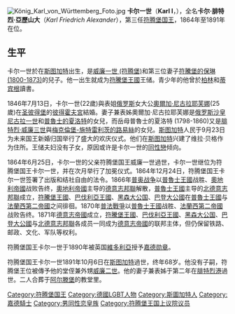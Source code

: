 {{Infobox royalty
| name         = 卡尔一世
| image        = Karl I von Württemberg.jpg
| succession   = [[符腾堡统治者列表|符腾堡国王]]
| reign        = 1864年6月25日 — 1891年10月6日
| predecessor  = [[威廉一世_(符腾堡)|威廉一世 (符腾堡)]]
| successor    = [[威廉二世_(符腾堡)|威廉二世 (符腾堡)]]
| birth_date   = {{birth date|1823|3|6}}
| birth_place  = {{flag|German Confederation}}[[符騰堡王國|符騰堡王國]][[司徒加特|司徒加特]]
| death_date   = {{death date and age|1891|10|6|1823|3|6}}
| death_place  = {{flag|German Empire}}符腾堡王国司徒加特
| burial_date  = 1891年10月8日
| burial_place = [[司徒加特|司徒加特]]
| spouse       = [[奧爾加·尼古拉耶芙娜_(符騰堡王后)|奧爾加·尼古拉耶芙娜 (符騰堡王后)]]
| father       = [[威廉一世_(符腾堡)|威廉一世 (符腾堡)]]
| mother       = [[符騰堡的保琳_(1800-1873)|符騰堡的保琳]]
}}

[[File:König_Karl_von_Württemberg_Foto.jpg|thumb]]
'''卡尔一世'''（'''Karl I'''，{{bd|1823年|3月6日|1891年|10月6日|catIdx=K}}），全名'''卡尔·腓特烈·亞歷山大'''（''Karl Friedrich Alexander''），第三任[[符腾堡统治者列表|符腾堡国王]]，1864年至1891年在位。

== 生平 ==
卡尔一世於在[[斯图加特|斯图加特]]出生，是[[威廉一世_(符腾堡)|威廉一世 (符腾堡)]]和第三位妻子[[符騰堡的保琳_(1800-1873)|符騰堡的保琳 (1800-1873)]]的兒子。他一出生就成为[[符騰堡王國|符騰堡王國]]王储。青少年的他曾於[[柏林|柏林]]和[[蒂宾根|蒂宾根]]讀書。 

1846年7月13日，卡尔一世(22歲)與表姐[[俄罗斯|俄罗斯]]女大公[[奧爾加·尼古拉耶芙娜_(符騰堡王后)|奧爾加·尼古拉耶芙娜]](25歲)在[[圣彼得堡|圣彼得堡]]的[[彼得霍夫宮|彼得霍夫宮]]結婚。妻子兼表姊奧爾加·尼古拉耶芙娜是[[俄罗斯君主列表|俄罗斯沙皇]][[尼古拉一世_(俄罗斯)|尼古拉一世]]和[[普魯士的夏洛特_(1798-1860)|普魯士的夏洛特]]的女兒，而岳母普魯士的夏洛特 (1798-1860)又是[[腓特烈·威廉三世|腓特烈·威廉三世]]與[[梅克倫堡-施特雷利茨的路易絲|梅克倫堡-施特雷利茨的路易絲]]的女兒。[[斯图加特|斯图加特]]人民于9月23日为未来国王新婚归国举行了盛大的欢庆仪式。他们在[[斯图加特|斯图加特]]兴建了维拉·贝格作为住所。王储夫妇没有子女，原因或许是卡尔一世的[[同性戀|同性戀]]倾向。

1864年6月25日，卡尔一世的父亲符腾堡国王威廉一世過世，卡尔一世继位为符腾堡国王卡尔一世，并在次月举行了加冕仪式。1864年12月24日，符腾堡国王卡尔一世签署了出版和结社自由的法令。1866年[[普奥战争|普奥战争]]以[[普魯士王國|普魯士王國]]战胜、[[奧地利帝國|奧地利帝國]]战败告终，[[奧地利帝國|奧地利帝國]]主导的[[德意志邦聯|德意志邦聯]]解散，[[普魯士王國|普魯士王國]]主导的[[北德意志邦聯|北德意志邦聯]]成立，[[符騰堡王國|符騰堡王國]]、[[巴伐利亞王國|巴伐利亞王國]]、[[黑森大公国|黑森大公国]]、[[巴登大公國|巴登大公國]]在[[普魯士王國|普魯士王國]]与[[法蘭西第二帝國|法蘭西第二帝國]]之间徘徊。1870年[[普法戰爭|普法戰爭]]以[[普魯士王國|普魯士王國]]战胜、[[法蘭西第二帝國|法蘭西第二帝國]]战败告终。1871年[[德意志帝國|德意志帝國]]成立，[[符騰堡王國|符騰堡王國]]、[[巴伐利亞王國|巴伐利亞王國]]、[[黑森大公国|黑森大公国]]、[[巴登大公國|巴登大公國]]与[[北德意志邦聯|北德意志邦聯]]各成员一同成为[[德意志帝國|德意志帝國]]的联邦主体，但仍保留铁路、邮政、文化、军队等权利。

符腾堡国王卡尔一世于1890年被英国[[维多利亚_(英国女王)|維多利亞]]授予[[嘉德勋章|嘉德勋章]]。

符腾堡国王卡尔一世1891年10月6日在[[斯图加特|斯图加特]]過世，终年68岁。他没有子嗣，符腾堡王位被傳予他的堂侄兼外甥[[威廉二世_(符腾堡)|威廉二世]]。他的妻子兼表姊于第二年在[[腓特烈港_(德國)|腓特烈港]]過世。二人合葬于[[阿尔滕堡|阿尔滕堡]]的教堂里。

{{s-start}}
{{s-hou|[[符騰堡王朝|符騰堡王朝]]|1823年|3月6日|1891年|10月6日|name=卡爾一世}}
{{s-reg|}}
{{S-bef|before=[[威廉一世_(符腾堡)|威廉一世]]}}
{{S-ttl|title=[[符騰堡統治者列表|符騰堡國王]]|years=1864年–1891年}}
{{S-aft|after=[[威廉二世_(符腾堡)|威廉二世]]}}
{{s-end}}

{{德意志統一}}
{{Authority control}}
{{DEFAULTSORT:Karl I. (Württemberg)}}
[[Category:符腾堡国王|Category:符腾堡国王]]
[[Category:德國LGBT人物|Category:德國LGBT人物]]
[[Category:斯圖加特人|Category:斯圖加特人]]
[[Category:嘉德騎士|Category:嘉德騎士]]
[[Category:男同性恋皇族|Category:男同性恋皇族]]
[[Category:符腾堡王国上议院议员|Category:符腾堡王国上议院议员]]